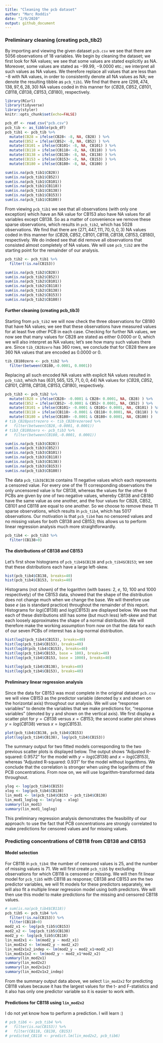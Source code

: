 ```yaml
---
title: "Cleaning the pcb dataset"
author: "Marc Roddis"
date: "2/9/2020"
output: github_document
---
```


### Preliminary cleaning (creating pcb_tib2)

By importing and viewing the given dataset `pcb.csv` we see that there are 5056 observations of 18 variables.  We begin by cleaning the dataset; we first look for NA values; we see that some values are stated explicitly as NA.  Moreover, some values are stated as $-99.99$, $-9.0000$ etc.; we interpret all such values as NA values.   We therefore replace all values that are less than $-8$ with NA values, in order to consistently denote all NA values as NA; we denote the resulting tibble as `pcb_tib1`.  We find that there are $(298, 474, 138, 97, 6, 28, 30)$  NA values coded in this manner for $(CB28, CB52, CB101, CB118, CB138, CB153, CB180)$, respectively.

```r
library(RCurl)
library(tidyverse)
library(styler)
knitr::opts_chunk$set(echo=FALSE)
```

```r
pcb_df <- read_csv("pcb.csv")
pcb_tib <- as_tibble(pcb_df)
pcb_tib1 <- pcb_tib %>%
  mutate(CB28 = ifelse(CB28< -8, NA, CB28) ) %>%
  mutate(CB52 = ifelse(CB52< -8, NA, CB52) ) %>%
  mutate(CB101 = ifelse(CB101< -8, NA, CB101) ) %>%
  mutate(CB118 = ifelse(CB118< -8, NA, CB118) ) %>%
  mutate(CB138 = ifelse(CB138< -8, NA, CB138) ) %>%
  mutate(CB153 = ifelse(CB153< -8, NA, CB153) ) %>%
  mutate(CB180 = ifelse(CB180< -8, NA, CB180) ) 
```

```r
sum(is.na(pcb_tib1$CB28))
sum(is.na(pcb_tib1$CB52))
sum(is.na(pcb_tib1$CB101))
sum(is.na(pcb_tib1$CB118))
sum(is.na(pcb_tib1$CB138))
sum(is.na(pcb_tib1$CB153))
sum(is.na(pcb_tib1$CB180))
```

From viewing `pcb_tib1` we see that all observations (with only one exception) which have an NA value for CB153 also have NA values for all variables except CB138.  So as a matter of convenience we remove these sparse observations, which results in `pcb_tib2`, which has 5028 observations.  We find that there are $(271, 447, 111, 70, 0, 0, 3)$  NA values coded in this manner for $(CB28, CB52, CB101, CB118, CB138, CB153, CB180)$, respectively.  We do indeed see that did remove all observations that consisted almost completely of NA values.   We will use `pcb_tib2` are the starting point for the remainder of our analysis. 

```r
pcb_tib2 <- pcb_tib1 %>%
  filter(!is.na(CB153))
```

```r
sum(is.na(pcb_tib2$CB28))
sum(is.na(pcb_tib2$CB52))
sum(is.na(pcb_tib2$CB101))
sum(is.na(pcb_tib2$CB118))
sum(is.na(pcb_tib2$CB138))
sum(is.na(pcb_tib2$CB153))
sum(is.na(pcb_tib2$CB180))
```

#### Further cleaning (creating pcb_tib3)

Starting from `pcb_tib2` we will now check the three observations for CB180 that have NA values; we see that these observations have measured values for at least five other PCB in each case.  Checking for further NA values, we now see that many values for CB28 are stated as either $0.0000$ or $0$, which we will also interpret as NA values; let's see how many such values there are.  Since `tib_CB28zero` has 360 rows, we conclude that for CB28 there are 360 NA values that are encoded as $0.0000$ or $0$.

```r
tib_CB180zero <- pcb_tib2 %>%
  filter(between(CB180,-0.0001, 0.0001))
```

Replacing all such encoded NA values with explicit NA values resulted in `pcb_tib3`, which has $(631, 565, 125, 71, 0, 0, 44)$  NA values for $(CB28, CB52, CB101, CB118, CB138, CB153, CB180)$, respectively.  

```r
pcb_tib3 <- pcb_tib2 %>%
  mutate(CB28 = ifelse(CB28> -0.0001 & CB28< 0.0001, NA, CB28) ) %>%
  mutate(CB52 = ifelse(CB52> -0.0001 & CB52< 0.0001, NA, CB52) ) %>%
  mutate(CB101 = ifelse(CB101> -0.0001 & CB101< 0.0001, NA, CB101) ) %>%
  mutate(CB118 = ifelse(CB118> -0.0001 & CB118< 0.0001, NA, CB118) ) %>%
  mutate(CB180 = ifelse(CB180> -0.0001 & CB180< 0.0001, NA, CB180) )
# tib_CB28postrezero <- tib_CB28rezeroed %>%
#   filter(between(CB28,-0.0001, 0.0001))
# tib3_CB180zero <- pcb_tib3 %>%
#   filter(between(CB180,-0.0001, 0.0001))
```

```r
sum(is.na(pcb_tib3$CB28))
sum(is.na(pcb_tib3$CB52))
sum(is.na(pcb_tib3$CB101))
sum(is.na(pcb_tib3$CB118))
sum(is.na(pcb_tib3$CB138))
sum(is.na(pcb_tib3$CB153))
sum(is.na(pcb_tib3$CB180))
```

The data `pcb_tib3$CB138` contains 11 negative values which each represents a censored value.   For every one of the 11 corresponding observations the only uncensored value is for CB138, whereas the values for the other 6 PCBs are given by one of two negative values, whereby CB138 and CB180 have the same value as one another, and the four values for CB28, CB52, CB101 and CB118 are equal to one another.  So we choose to remove these 11 sparse observations, which results in `pcb_tib4`, which has 5017 observations.   Our motivation is that `pcb_tib4` has no censored values and no missing values for both CB138 and CB153; this allows us to perform linear regression analysis much more straightforwardly.

```r
pcb_tib4 <- pcb_tib3 %>%
  filter(CB138>0)
```

#### The distributions of CB138 and CB153 

Let's first show histograms of `pcb_tib4$CB138` and `pcb_tib4$CB153`; we see that these distributions each have a large left-skew.

```r
hist(pcb_tib4$CB138, breaks=40)
hist(pcb_tib4$CB153, breaks=40)
```

Histograms (not shown) of the logarithm (with bases: 2, $e$, 10, 100 and  1000 respectively) of the CB153 data, showed that the shape of the distribution does not change much when we change the base.  We will therefore use base $e$ (as is standard practice) throughout the remainder of this report.  Histograms for $log(CB138)$ and $log(CB153)$ are displayed below.  We see that each of these distributions still has some (but much less) left-skew and that each loosely approximates the shape of a normal distribution.  We will therefore make the working assumption from now on that the data for each of our seven PCBs of interest has a log-normal distribution.

```r
hist(log2(pcb_tib4$CB153), breaks=40)
hist(log(pcb_tib4$CB153), breaks=40)
hist(log10(pcb_tib4$CB153), breaks=40)
hist(log(pcb_tib4$CB153, base = 100), breaks=40)
hist(log(pcb_tib4$CB153, base = 1000), breaks=40)
```

```r
hist(log(pcb_tib4$CB138), breaks=40)
hist(log(pcb_tib4$CB153), breaks=40)
```

#### Preliminary linear regression analysis

Since the data for CB153 was most complete in the original dataset `pcb.csv` we will view CB153 as the predictor variable (denoted by x and shown on the horizontal axis) throughout our analysis.   We will use "response variables" to denote the variables that we make predictions for, "response variables" (denoted by y and shown on the vertical axis).   We first display a scatter plot for $y=CB138$ versus $x=CB153$; the second scatter plot shows $y=log(CB138)$ versus $x=log(CB153)$.

```r
plot(pcb_tib4$CB138, pcb_tib4$CB153)
plot(log(pcb_tib4$CB138), log(pcb_tib4$CB153))
```

The summary output for two fitted models corresponding to the two previous scatter plots is displayed below.   The output shows "Adjusted R-squared:  0.9572" for the model with $y=log(CB138)$ and $x=log(CB153)$, whereas  "Adjusted R-squared:  0.931" for the model without logarithms.  We conclude that the correlation is stronger when using the logarithms of the PCB concentrations.  From now on, we will use logarithm-transformed data throughout. 

```r
ylog <- log(pcb_tib4$CB153)
xlog <- log(pcb_tib4$CB138)
lin_mod1 <- lm(pcb_tib4$CB153 ~ pcb_tib4$CB138)
lin_mod1_loglog <- lm(ylog ~ xlog)
summary(lin_mod1)
summary(lin_mod1_loglog)
```

This preliminary regression analysis demonstrates the feasibility of our approach: to use the fact that PCB concentrations are strongly correlated to make predictions for censored values and for missing values.

### Predicting concentrations of CB118 from CB138 and CB153

#### Model selection

For CB118 in `pcb_tib4`: the number of censored values is 25, and the number of missing values is 71.   We will first create `pcb_tib5` by excluding observations for which CB118 is censored or missing.  We will then fit linear model for `pcb_tib5` with CB118 as response; CB138 and CB153 are the two predictor variables, we will fit models for these predictors separately, we will also fit a multiple linear regression model using both predictors.  We will then use this model to make predictions for the missing and censored CB118 values.


```r
# sum(is.na(pcb_tib4$CB118))
pcb_tib5 <- pcb_tib4 %>%
  filter(!is.na(CB153)) %>%
  filter(CB118>0)  
mod2_x1 <- log(pcb_tib5$CB153)
mod2_x2 <- log(pcb_tib5$CB138)
mod2_y <- log(pcb_tib5$CB118)
lin_mod2x1 <- lm(mod2_y ~ mod2_x1)
lin_mod2x2 <- lm(mod2_y ~ mod2_x2)
lin_mod2x1x2_indep <- lm(mod2_y ~ mod2_x1+mod2_x2)
lin_mod2x1x2 <- lm(mod2_y ~ mod2_x1*mod2_x2)
summary(lin_mod2x1)
summary(lin_mod2x2)
summary(lin_mod2x1x2)
summary(lin_mod2x1x2_indep)
```

From the summary output data above, we select `lin_mod2x2` for predicting CB118 values because it has the largest values for the t- and F-statistics and it also has only one predictor variable so it is easier to work with.

#### Predictions for CB118 using `lin_mod2x2`

I do not yet know how to perform a prediction.  I will learn :)

```r
# pcb_tib6 <- pcb_tib4 %>%
#   filter(is.na(CB153)) %>%
#   filter(CB118, CB138, CB153)
# predicted_CB118 <- predict.lm(lin_mod2x2, pcb_tib6)
```


